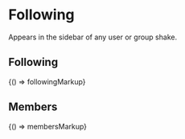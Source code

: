 
<Meta title="Legacy/Components/Following" />

# Following

Appears in the sidebar of any user or group shake.

## Following

<Canvas>
  <Story name="Following" height="200px">
    {() => followingMarkup}
  </Story>
</Canvas>

## Members

<Canvas>
  <Story name="Members" height="200px">
    {() => membersMarkup}
  </Story>
</Canvas>

